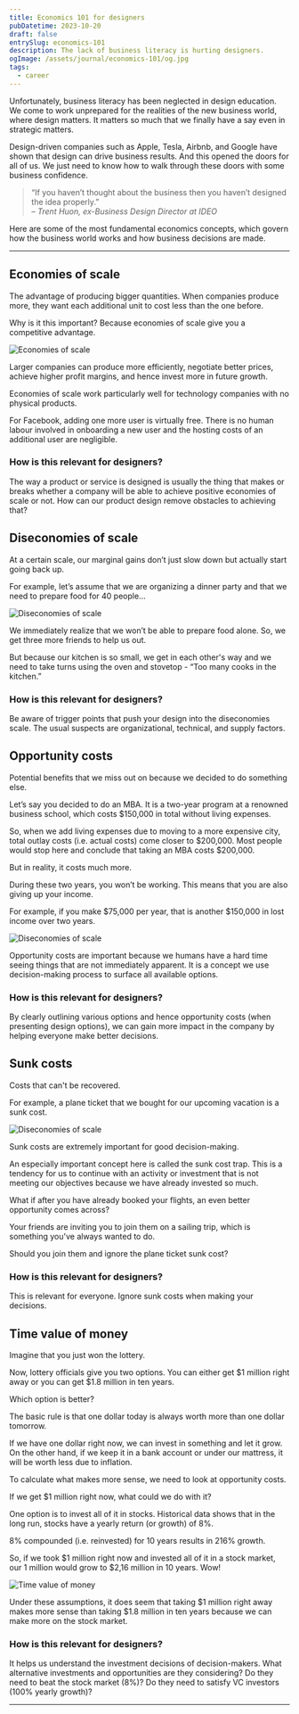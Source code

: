 ```yaml
---
title: Economics 101 for designers
pubDatetime: 2023-10-20
draft: false
entrySlug: economics-101
description: The lack of business literacy is hurting designers.
ogImage: /assets/journal/economics-101/og.jpg
tags:
  - career
---
```



Unfortunately, business literacy has been neglected in design education. We come to work unprepared for the realities of the new business world, where design matters. It matters so much that we finally have a say even in strategic matters.

Design-driven companies such as Apple, Tesla, Airbnb, and Google have shown that design can drive business results. And this opened the doors for all of us. We just need to know how to walk through these doors with some business confidence.

> “If you haven’t thought about the business then you haven’t designed the idea properly.”<br />
> – <cite>Trent Huon, ex-Business Design Director at IDEO</cite>

Here are some of the most fundamental economics concepts, which govern how the business world works and how business decisions are made.

---

## Economies of scale

The advantage of producing bigger quantities.
When companies produce more, they want each additional unit to cost less than the one before.

Why is it this important?
Because economies of scale give you a competitive advantage.

<Image src={economiesOfScale} alt="Economies of scale" class="" />

Larger companies can produce more efficiently, negotiate better prices, achieve higher profit margins, and hence invest more in future growth.

Economies of scale work particularly well for technology companies with no physical products.

For Facebook, adding one more user is virtually free. There is no human labour involved in onboarding a new user and the hosting costs of an additional user are negligible.

### How is this relevant for designers?

The way a product or service is designed is usually the thing that makes or breaks whether a company will be able to achieve positive economies of scale or not. How can our product design remove obstacles to achieving that?

## Diseconomies of scale

At a certain scale, our marginal gains don’t just slow down but actually start going back up.

For example, let’s assume that we are organizing a dinner party and that we need to prepare food for 40 people...

<Image src={diseconomiesOfScale} alt="Diseconomies of scale" class="" />

We immediately realize that we won’t be able to prepare food alone. So, we get three more friends to help us out.

But because our kitchen is so small, we get in each other's way and we need to take turns using the oven and stovetop - “Too many cooks in the kitchen.”

### How is this relevant for designers?

Be aware of trigger points that push your design into the diseconomies scale. The usual suspects are organizational, technical, and supply factors.

## Opportunity costs

Potential benefits that we miss out on because we decided to do something else.

Let’s say you decided to do an MBA. It is a two-year program at a renowned business school, which costs $150,000 in total without living expenses.

So, when we add living expenses due to moving to a more expensive city, total outlay costs (i.e. actual costs) come closer to $200,000. Most people would stop here and conclude that taking an MBA costs $200,000.

But in reality, it costs much more.

During these two years, you won’t be working. This means that you are also giving up your income.

For example, if you make $75,000 per year, that is another $150,000 in lost income over two years.

<Image src={opportunityCosts} alt="Diseconomies of scale" class="" />

Opportunity costs are important because we humans have a hard time seeing things that are not immediately apparent. It is a concept we use decision-making process to surface all available options.

### How is this relevant for designers?

By clearly outlining various options and hence opportunity costs (when presenting design options), we can gain more impact in the company by helping everyone make better decisions.

## Sunk costs

Costs that can't be recovered.

For example, a plane ticket that we bought for our upcoming vacation is a sunk cost.

<Image src={sunkCosts} alt="Diseconomies of scale" class="" />

Sunk costs are extremely important for good decision-making.

An especially important concept here is called the sunk cost trap. This is a tendency for us to continue with an activity or investment that is not meeting our objectives because we have already invested so much.

What if after you have already booked your flights, an even better opportunity comes across?

Your friends are inviting you to join them on a sailing trip, which is something you've always wanted to do.

Should you join them and ignore the plane ticket sunk cost?

### How is this relevant for designers?

This is relevant for everyone. Ignore sunk costs when making your decisions.

## Time value of money

Imagine that you just won the lottery.

Now, lottery officials give you two options. You can either get $1 million right away or you can get $1.8 million in ten years.

Which option is better?

The basic rule is that one dollar today is always worth more than one dollar tomorrow.

If we have one dollar right now, we can invest in something and let it grow. On the other hand, if we keep it in a bank account or under our mattress, it will be worth less due to inflation.

To calculate what makes more sense, we need to look at opportunity costs.

If we get $1 million right now, what could we do with it?

One option is to invest all of it in stocks. Historical data shows that in the long run, stocks have a yearly return (or growth) of 8%.

8% compounded (i.e. reinvested) for 10 years results in 216% growth.

So, if we took $1 million right now and invested all of it in a stock market, our 1 million would grow to $2,16 million in 10 years. Wow!

<Image src={timeValue} alt="Time value of money" class="" />

Under these assumptions, it does seem that taking $1 million right away makes more sense than taking $1.8 million in ten years because we can make more on the stock market.

### How is this relevant for designers?

It helps us understand the investment decisions of decision-makers.
What alternative investments and opportunities are they considering?
Do they need to beat the stock market (8%)?
Do they need to satisfy VC investors (100% yearly growth)?

---


<LinkCard
  type="Source"
  url="https://d.mba/guides/design-mba-economics-101"
  title="5 Fundamental economics concepts that will make you a better designer"
  domain="d.mba"
/>
